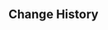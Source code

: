 {{Repertoire of Myriad Melodies Score
|name        = Path of Yaksha
|image       = Repertoire of Myriad Melodies Cover 16.png
|album       = Liyue: Jade Moon Upon a Sea of Clouds
|order       = 4
|region      = Liyue
|character   = Xiao
|soundtrack  = Path of Yaksha
|bpm         = 119
|duration    = 1m 47s
|level_1     = Normal
|stars_1     = 1
|reward_1    = Repertoire Coins*20
|notes_1     = 105
|level_2     = Hard
|stars_2     = 3
|reward_2    = Repertoire Coins*40
|notes_2     = 155
|level_3     = Pro
|stars_3     = 4
|reward_3    = Repertoire Coins*60
|notes_3     = 189
|level_4     = Legendary
|stars_4     = 6
|notes_4     = 278
}}

==Change History==
{{Change History|5.3}}